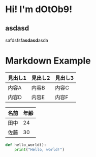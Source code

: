 # Hi! I'm dOtOb9!

## asdasd

safdsfsf**asdasd**asda

# Markdown Example


| 見出し1 | 見出し2 | 見出し3 |
|---------|---------|---------|
| 内容A   | 内容B   | 内容C   |
| 内容D   | 内容E   | 内容F   |


| 名前 | 年齢 |
|------|------|
| 田中 | 24   |
| 佐藤 | 30   |


```python
def hello_world():
    print("Hello, world!")
```